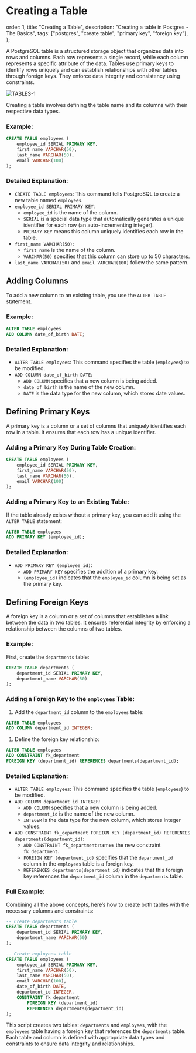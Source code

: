 # Creating a Table

  order: 1,
  title: "Creating a Table",
  description: "Creating a table in Postgres - The Basics",
  tags: ["postgres", "create table", "primary key", "foreign key"],
};

A PostgreSQL table is a structured storage object that organizes data into rows and columns. Each row represents a single record, while each column represents a specific attribute of the data. Tables use primary keys to identify rows uniquely and can establish relationships with other tables through foreign keys. They enforce data integrity and consistency using constraints.

![TABLES-1](/docs/tables.png)

Creating a table involves defining the table name and its columns with their respective data types.

### Example:

```sql
CREATE TABLE employees (
    employee_id SERIAL PRIMARY KEY,
    first_name VARCHAR(50),
    last_name VARCHAR(50),
    email VARCHAR(100)
);
```

### Detailed Explanation:

- `CREATE TABLE employees`: This command tells PostgreSQL to create a new table named `employees`.
- `employee_id SERIAL PRIMARY KEY`:
  - `employee_id` is the name of the column.
  - `SERIAL` is a special data type that automatically generates a unique identifier for each row (an auto-incrementing integer).
  - `PRIMARY KEY` means this column uniquely identifies each row in the table.
- `first_name VARCHAR(50)`:
  - `first_name` is the name of the column.
  - `VARCHAR(50)` specifies that this column can store up to 50 characters.
- `last_name VARCHAR(50)` and `email VARCHAR(100)` follow the same pattern.

## Adding Columns

To add a new column to an existing table, you use the `ALTER TABLE` statement.

### Example:

```sql
ALTER TABLE employees
ADD COLUMN date_of_birth DATE;
```

### Detailed Explanation:

- `ALTER TABLE employees`: This command specifies the table (`employees`) to be modified.
- `ADD COLUMN date_of_birth DATE`:
  - `ADD COLUMN` specifies that a new column is being added.
  - `date_of_birth` is the name of the new column.
  - `DATE` is the data type for the new column, which stores date values.

## Defining Primary Keys

A primary key is a column or a set of columns that uniquely identifies each row in a table. It ensures that each row has a unique identifier.

### Adding a Primary Key During Table Creation:

```sql
CREATE TABLE employees (
    employee_id SERIAL PRIMARY KEY,
    first_name VARCHAR(50),
    last_name VARCHAR(50),
    email VARCHAR(100)
);

```

### Adding a Primary Key to an Existing Table:

If the table already exists without a primary key, you can add it using the `ALTER TABLE` statement:

```sql
ALTER TABLE employees
ADD PRIMARY KEY (employee_id);
```

### Detailed Explanation:

- `ADD PRIMARY KEY (employee_id)`:
  - `ADD PRIMARY KEY` specifies the addition of a primary key.
  - `(employee_id)` indicates that the `employee_id` column is being set as the primary key.

## Defining Foreign Keys

A foreign key is a column or a set of columns that establishes a link between the data in two tables. It ensures referential integrity by enforcing a relationship between the columns of two tables.

### Example:

First, create the `departments` table:

```sql
CREATE TABLE departments (
    department_id SERIAL PRIMARY KEY,
    department_name VARCHAR(50)
);
```

### Adding a Foreign Key to the `employees` Table:

1. Add the `department_id` column to the `employees` table:

```sql
ALTER TABLE employees
ADD COLUMN department_id INTEGER;
```

1. Define the foreign key relationship:

```sql
ALTER TABLE employees
ADD CONSTRAINT fk_department
FOREIGN KEY (department_id) REFERENCES departments(department_id);
```

### Detailed Explanation:

- `ALTER TABLE employees`: This command specifies the table (`employees`) to be modified.
- `ADD COLUMN department_id INTEGER`:
  - `ADD COLUMN` specifies that a new column is being added.
  - `department_id` is the name of the new column.
  - `INTEGER` is the data type for the new column, which stores integer values.
- `ADD CONSTRAINT fk_department FOREIGN KEY (department_id) REFERENCES departments(department_id)`:
  - `ADD CONSTRAINT fk_department` names the new constraint `fk_department`.
  - `FOREIGN KEY (department_id)` specifies that the `department_id` column in the `employees` table is a foreign key.
  - `REFERENCES departments(department_id)` indicates that this foreign key references the `department_id` column in the `departments` table.

### Full Example:

Combining all the above concepts, here’s how to create both tables with the necessary columns and constraints:

```sql
-- Create departments table
CREATE TABLE departments (
    department_id SERIAL PRIMARY KEY,
    department_name VARCHAR(50)
);

-- Create employees table
CREATE TABLE employees (
    employee_id SERIAL PRIMARY KEY,
    first_name VARCHAR(50),
    last_name VARCHAR(50),
    email VARCHAR(100),
    date_of_birth DATE,
    department_id INTEGER,
    CONSTRAINT fk_department
        FOREIGN KEY (department_id)
        REFERENCES departments(department_id)
);
```

This script creates two tables: `departments` and `employees`, with the `employees` table having a foreign key that references the `departments` table. Each table and column is defined with appropriate data types and constraints to ensure data integrity and relationships.
